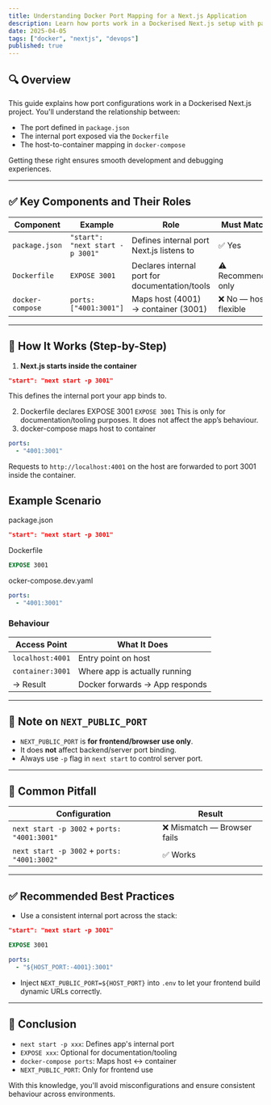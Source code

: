 ```yaml
---
title: Understanding Docker Port Mapping for a Next.js Application
description: Learn how ports work in a Dockerised Next.js setup with package.json, Dockerfile, and docker-compose.
date: 2025-04-05
tags: ["docker", "nextjs", "devops"]
published: true
---
```


## 🔍 Overview

This guide explains how port configurations work in a Dockerised Next.js project. You'll understand the relationship between:

- The port defined in `package.json`
- The internal port exposed via the `Dockerfile`
- The host-to-container mapping in `docker-compose`

Getting these right ensures smooth development and debugging experiences.

---

## ✅ Key Components and Their Roles

| Component        | Example                         | Role                                           | Must Match?           |
| ---------------- | ------------------------------- | ---------------------------------------------- | --------------------- |
| `package.json`   | `"start": "next start -p 3001"` | Defines internal port Next.js listens to       | ✅ Yes                |
| `Dockerfile`     | `EXPOSE 3001`                   | Declares internal port for documentation/tools | ⚠️ Recommended only   |
| `docker-compose` | `ports: ["4001:3001"]`          | Maps host (4001) → container (3001)            | ❌ No — host flexible |

---

## 🧠 How It Works (Step-by-Step)

1. **Next.js starts inside the container**

```json
"start": "next start -p 3001"
```

This defines the internal port your app binds to.

2. Dockerfile declares EXPOSE 3001
   `EXPOSE 3001`
   This is only for documentation/tooling purposes. It does not affect the app’s behaviour.
3. docker-compose maps host to container

```yaml
ports:
  - "4001:3001"
```

Requests to `http://localhost:4001` on the host are forwarded to port 3001 inside the container.

## Example Scenario

package.json

```json
"start": "next start -p 3001"
```

Dockerfile

```dockerfile
EXPOSE 3001
```

ocker-compose.dev.yaml

```yaml
ports:
  - "4001:3001"
```

### Behaviour

| Access Point     | What It Does                   |
| ---------------- | ------------------------------ |
| `localhost:4001` | Entry point on host            |
| `container:3001` | Where app is actually running  |
| → Result         | Docker forwards → App responds |

---

## 📌 Note on `NEXT_PUBLIC_PORT`

- `NEXT_PUBLIC_PORT` is **for frontend/browser use only**.
- It does **not** affect backend/server port binding.
- Always use `-p` flag in `next start` to control server port.

---

## 🧪 Common Pitfall

| Configuration                               | Result                      |
| ------------------------------------------- | --------------------------- |
| `next start -p 3002` + `ports: "4001:3001"` | ❌ Mismatch — Browser fails |
| `next start -p 3002` + `ports: "4001:3002"` | ✅ Works                    |

---

## ✅ Recommended Best Practices

- Use a consistent internal port across the stack:

```json
"start": "next start -p 3001"
```

```Dockerfile
EXPOSE 3001
```

```yaml
ports:
  - "${HOST_PORT:-4001}:3001"
```

- Inject `NEXT_PUBLIC_PORT=${HOST_PORT}` into `.env` to let your frontend build dynamic URLs correctly.

---

## 🧾 Conclusion

- `next start -p xxx`: Defines app's internal port
- `EXPOSE xxx`: Optional for documentation/tooling
- `docker-compose ports`: Maps host ↔ container
- `NEXT_PUBLIC_PORT`: Only for frontend use

With this knowledge, you'll avoid misconfigurations and ensure consistent behaviour across environments.

